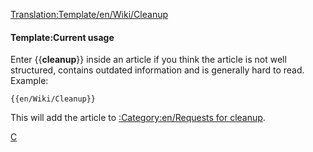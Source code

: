 <noinclude>[[Translation:Template/en/Wiki/Cleanup]]</noinclude>{{en/Ambox| type  = style
| text  = <strong>Cleanup</strong><br>This article needs a cleanup. It has grown over time and is now hard to read. You can improve it by rewriting parts of it or by giving the article a new structure.
}}<includeonly>{{{1|[[Category:en/Cleanup]]}}}</includeonly><noinclude>

====Template:Current usage====

Enter <nowiki>{{</nowiki>'''cleanup'''<nowiki>}}</nowiki> inside an article if you think the article is not well structured, contains outdated information and is generally hard to read. Example:
<pre>{{en/Wiki/Cleanup}}</pre>
This will add the article to [[:Category:en/Requests for cleanup]].

[[Category:en/Manual/Base Set/Message boxes|C]]
</noinclude>
